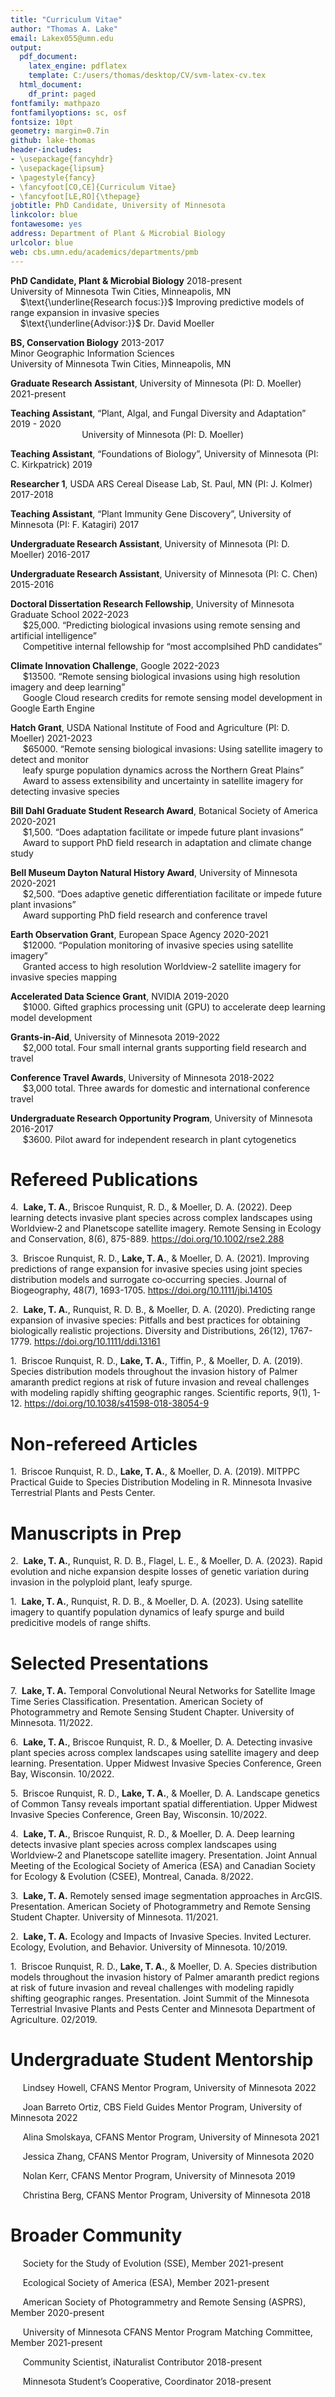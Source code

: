 ```yaml
---
title: "Curriculum Vitae"
author: "Thomas A. Lake"
email: Lakex055@umn.edu
output:
  pdf_document:
    latex_engine: pdflatex
    template: C:/users/thomas/desktop/CV/svm-latex-cv.tex
  html_document:
    df_print: paged
fontfamily: mathpazo
fontfamilyoptions: sc, osf
fontsize: 10pt
geometry: margin=0.7in
github: lake-thomas
header-includes:
- \usepackage{fancyhdr}
- \usepackage{lipsum}
- \pagestyle{fancy}
- \fancyfoot[CO,CE]{Curriculum Vitae}
- \fancyfoot[LE,RO]{\thepage}
jobtitle: PhD Candidate, University of Minnesota
linkcolor: blue
fontawesome: yes
address: Department of Plant & Microbial Biology
urlcolor: blue
web: cbs.umn.edu/academics/departments/pmb
---
```

<!-- I am using Steven V. Miller's CV template, available here: https://github.com/svmiller/svm-r-markdown-templates
Thank you Steve! -->

\vspace{4pt}
\begin{center}
\begingroup
\fontfamily{ppl}\fontsize{18}{20}\selectfont
Education
\endgroup
\end{center}


**PhD Candidate, Plant & Microbial Biology** \hfill 2018-present  
University of Minnesota Twin Cities, Minneapolis, MN  
&nbsp;&nbsp;&nbsp;&nbsp;$\text{\underline{Research focus:}}$ Improving predictive models of range expansion in invasive species  
&nbsp;&nbsp;&nbsp;&nbsp;$\text{\underline{Advisor:}}$ Dr. David Moeller  

**BS, Conservation Biology** \hfill 2013-2017  
Minor Geographic Information Sciences  
University of Minnesota Twin Cities, Minneapolis, MN  

\begin{center}\rule{6.5in}{0.4pt}\end{center}

\vspace{4pt}
\begin{center}
\begingroup
\fontfamily{ppl}\fontsize{18}{20}\selectfont
Research \& Teaching
\endgroup
\end{center}
\vspace{4pt}

**Graduate Research Assistant**, University of Minnesota (PI: D. Moeller) \hfill 2021-present  

**Teaching Assistant**, "Plant, Algal, and Fungal Diversity and Adaptation" \hfill 2019 - 2020  
&nbsp;&nbsp;&nbsp;&nbsp;&nbsp;&nbsp;&nbsp;&nbsp;&nbsp;&nbsp;&nbsp;&nbsp;&nbsp;&nbsp;&nbsp;&nbsp;&nbsp;&nbsp;&nbsp;&nbsp;&nbsp;&nbsp;&nbsp;&nbsp;&nbsp;&nbsp;&nbsp;&nbsp;  University of Minnesota (PI: D. Moeller)  

**Teaching Assistant**, "Foundations of Biology", University of Minnesota (PI: C. Kirkpatrick) \hfill 2019  
  
**Researcher 1**, USDA ARS Cereal Disease Lab, St. Paul, MN (PI: J. Kolmer) \hfill 2017-2018  

**Teaching Assistant**, "Plant Immunity Gene Discovery", University of Minnesota (PI: F. Katagiri) \hfill 2017  

**Undergraduate Research Assistant**, University of Minnesota (PI: D. Moeller) \hfill 2016-2017  

**Undergraduate Research Assistant**, University of Minnesota (PI: C. Chen) \hfill 2015-2016  

\vspace{4pt}

\begin{center}\rule{6.5in}{0.4pt}\end{center}


\vspace{4pt}
\begin{center}
\begingroup
\fontfamily{ppl}\fontsize{18}{20}\selectfont
Grants, Fellowships, \& Awards
\endgroup
\end{center}
\vspace{4pt}

**Doctoral Dissertation Research Fellowship**, University of Minnesota Graduate School  \hfill 2022-2023  
&nbsp;&nbsp;&nbsp;&nbsp; $25,000. "Predicting biological invasions using remote sensing and artificial intelligence"  
&nbsp;&nbsp;&nbsp;&nbsp; Competitive internal fellowship for "most accomplsihed PhD candidates"  

**Climate Innovation Challenge**, Google \hfill 2022-2023  
&nbsp;&nbsp;&nbsp;&nbsp; $13500. "Remote sensing biological invasions using high resolution imagery and deep learning"  
&nbsp;&nbsp;&nbsp;&nbsp; Google Cloud research credits for remote sensing model development in Google Earth Engine

**Hatch Grant**, USDA National Institute of Food and Agriculture (PI: D. Moeller) \hfill 2021-2023  
&nbsp;&nbsp;&nbsp;&nbsp; $65000. "Remote sensing biological invasions: Using satellite imagery to detect and monitor  
&nbsp;&nbsp;&nbsp;&nbsp; leafy spurge population dynamics across the Northern Great Plains"  
&nbsp;&nbsp;&nbsp;&nbsp; Award to assess extensibility and uncertainty in satellite imagery for detecting invasive species 

**Bill Dahl Graduate Student Research Award**, Botanical Society of America \hfill 2020-2021  
&nbsp;&nbsp;&nbsp;&nbsp; $1,500. "Does adaptation facilitate or impede future plant invasions"  
&nbsp;&nbsp;&nbsp;&nbsp; Award to support PhD field research in adaptation and climate change study  

**Bell Museum Dayton Natural History Award**, University of Minnesota \hfill 2020-2021  
&nbsp;&nbsp;&nbsp;&nbsp; $2,500. "Does adaptive genetic differentiation facilitate or impede future plant invasions"  
&nbsp;&nbsp;&nbsp;&nbsp; Award supporting PhD field research and conference travel  

**Earth Observation Grant**, European Space Agency \hfill 2020-2021  
&nbsp;&nbsp;&nbsp;&nbsp; $12000. "Population monitoring of invasive species using satellite imagery"  
&nbsp;&nbsp;&nbsp;&nbsp; Granted access to high resolution Worldview-2 satellite imagery for invasive species mapping

**Accelerated Data Science Grant**, NVIDIA \hfill 2019-2020  
&nbsp;&nbsp;&nbsp;&nbsp; $1000. Gifted graphics processing unit (GPU) to accelerate deep learning model development  

**Grants-in-Aid**, University of Minnesota \hfill 2019-2022  
&nbsp;&nbsp;&nbsp;&nbsp; $2,000 total. Four small internal grants supporting field research and travel  

**Conference Travel Awards**, University of Minnesota \hfill 2018-2022  
&nbsp;&nbsp;&nbsp;&nbsp; $3,000 total. Three awards for domestic and international conference travel  

**Undergraduate Research Opportunity Program**, University of Minnesota \hfill 2016-2017  
&nbsp;&nbsp;&nbsp;&nbsp; $3600. Pilot award for independent research in plant cytogenetics

\vspace{4pt}

\begin{center}\rule{6.5in}{0.4pt}\end{center}

\vspace{4pt}
\begin{center}
\begingroup
\fontfamily{ppl}\fontsize{18}{20}\selectfont
Publications \& Presentations
\endgroup
\end{center}
\vspace{4pt}


# Refereed Publications

4\.&nbsp;&nbsp;**Lake, T. A.**, Briscoe Runquist, R. D., & Moeller, D. A. (2022). Deep learning detects invasive plant species across complex landscapes using Worldview‐2 and Planetscope satellite imagery. Remote Sensing in Ecology and Conservation, 8(6), 875-889. [https://doi.org/10.1002/rse2.288](https://zslpublications.onlinelibrary.wiley.com/doi/full/10.1002/rse2.288)  

3\.&nbsp;&nbsp;Briscoe Runquist, R. D., **Lake, T. A.**, & Moeller, D. A. (2021). Improving predictions of range expansion for invasive species using joint species distribution models and surrogate co‐occurring species. Journal of Biogeography, 48(7), 1693-1705. [https://doi.org/10.1111/jbi.14105](https://onlinelibrary.wiley.com/doi/full/10.1111/jbi.14105)  

2\.&nbsp;&nbsp;**Lake, T. A.**, Runquist, R. D. B., & Moeller, D. A. (2020). Predicting range expansion of invasive species: Pitfalls and best practices for obtaining biologically realistic projections. Diversity and Distributions, 26(12), 1767-1779. [https://doi.org/10.1111/ddi.13161](https://onlinelibrary.wiley.com/doi/full/10.1111/ddi.13161)  

1\.&nbsp;&nbsp;Briscoe Runquist, R. D., **Lake, T. A.**, Tiffin, P., & Moeller, D. A. (2019). Species distribution models throughout the invasion history of Palmer amaranth predict regions at risk of future invasion and reveal challenges with modeling rapidly shifting geographic ranges. Scientific reports, 9(1), 1-12. [https://doi.org/10.1038/s41598-018-38054-9](https://www.nature.com/articles/s41598-018-38054-9)  

# Non-refereed Articles

1\.&nbsp;&nbsp;Briscoe Runquist, R. D., **Lake, T. A.**, & Moeller, D. A. (2019). MITPPC Practical Guide to Species Distribution Modeling in R. Minnesota Invasive Terrestrial Plants and Pests Center.  

# Manuscripts in Prep

2\.&nbsp;&nbsp;**Lake, T. A.**, Runquist, R. D. B., Flagel, L. E., & Moeller, D. A. (2023). Rapid evolution and niche expansion despite losses of genetic variation during invasion in the polyploid plant, leafy spurge.  

1\.&nbsp;&nbsp;**Lake, T. A.**, Runquist, R. D. B., & Moeller, D. A. (2023). Using satellite imagery to quantify population dynamics of leafy spurge and build predicitive models of range shifts.  

# Selected Presentations

7\.&nbsp;&nbsp;**Lake, T. A.** Temporal Convolutional Neural Networks for Satellite Image Time Series Classification. Presentation. American Society of Photogrammetry and Remote Sensing Student Chapter. University of Minnesota. 11/2022.  

6\.&nbsp;&nbsp;**Lake, T. A.**, Briscoe Runquist, R. D., & Moeller, D. A. Detecting invasive plant species across complex landscapes using satellite imagery and deep learning. Presentation. Upper Midwest Invasive Species Conference, Green Bay, Wisconsin. 10/2022.  

5\.&nbsp;&nbsp;Briscoe Runquist, R. D., **Lake, T. A.**, & Moeller, D. A. Landscape genetics of Common Tansy reveals important spatial differentiation. Upper Midwest Invasive Species Conference, Green Bay, Wisconsin. 10/2022.  

4\.&nbsp;&nbsp;**Lake, T. A.**, Briscoe Runquist, R. D., & Moeller, D. A. Deep learning detects invasive plant species across complex landscapes using Worldview‐2 and Planetscope satellite imagery. Presentation. Joint Annual Meeting of the Ecological Society of America (ESA) and Canadian Society for Ecology & Evolution (CSEE), Montreal, Canada. 8/2022.  

3\.&nbsp;&nbsp;**Lake, T. A.** Remotely sensed image segmentation approaches in ArcGIS. Presentation. American Society of Photogrammetry and Remote Sensing Student Chapter. University of Minnesota. 11/2021.  

2\.&nbsp;&nbsp;**Lake, T. A.** Ecology and Impacts of Invasive Species. Invited Lecturer. Ecology, Evolution, and Behavior. University of Minnesota. 10/2019.  

1\.&nbsp;&nbsp;Briscoe Runquist, R. D., **Lake, T. A.**, & Moeller, D. A. Species distribution models throughout the invasion history of Palmer amaranth predict regions at risk of future invasion and reveal challenges with modeling rapidly shifting geographic ranges. Presentation. Joint Summit of the Minnesota Terrestrial Invasive Plants and Pests Center and Minnesota Department of Agriculture. 02/2019.  

\vspace{4pt}

\begin{center}\rule{6.5in}{0.4pt}\end{center}

\vspace{4pt}
\begin{center}
\begingroup
\fontfamily{ppl}\fontsize{18}{20}\selectfont
Service \& Outreach
\endgroup
\end{center}
\vspace{4pt}

# Undergraduate Student Mentorship

&nbsp;&nbsp;&nbsp;&nbsp; Lindsey Howell, CFANS Mentor Program, University of Minnesota \hfill 2022  

&nbsp;&nbsp;&nbsp;&nbsp; Joan Barreto Ortiz, CBS Field Guides Mentor Program, University of Minnesota \hfill 2022  

&nbsp;&nbsp;&nbsp;&nbsp; Alina Smolskaya, CFANS Mentor Program, University of Minnesota \hfill 2021  

&nbsp;&nbsp;&nbsp;&nbsp; Jessica Zhang, CFANS Mentor Program, University of Minnesota \hfill 2020  

&nbsp;&nbsp;&nbsp;&nbsp; Nolan Kerr, CFANS Mentor Program, University of Minnesota \hfill 2019  

&nbsp;&nbsp;&nbsp;&nbsp; Christina Berg, CFANS Mentor Program, University of Minnesota \hfill 2018  

# Broader Community

&nbsp;&nbsp;&nbsp;&nbsp; Society for the Study of Evolution (SSE), Member \hfill 2021-present  

&nbsp;&nbsp;&nbsp;&nbsp; Ecological Society of America (ESA), Member \hfill 2021-present  

&nbsp;&nbsp;&nbsp;&nbsp; American Society of Photogrammetry and Remote Sensing (ASPRS), Member \hfill 2020-present  

&nbsp;&nbsp;&nbsp;&nbsp; University of Minnesota CFANS Mentor Program Matching Committee, Member \hfill 2021-present  

&nbsp;&nbsp;&nbsp;&nbsp; Community Scientist, iNaturalist Contributor \hfill 2018-present  

&nbsp;&nbsp;&nbsp;&nbsp; Minnesota Student's Cooperative, Coordinator \hfill 2018-present  

\vspace{4pt}

\begin{center}\rule{6.5in}{0.4pt}\end{center}

\vspace{4pt}
\begin{center}
\begingroup
\fontfamily{ppl}\fontsize{18}{20}\selectfont
References
\endgroup
\end{center}
\vspace{4pt}

\begin{minipage}[t]{0.25\textwidth}
David Moeller\\
Professor\\
Plant and Microbial Biology\\
University of Minnesota\\
moeller@umn.edu\\
(612) 624-1037\\
\end{minipage}
\begin{minipage}[t]{0.25\textwidth}
Lex Flagel\\
Adjunct Professor\\
Plant and Microbial Biology\\
University of Minnesota\\
moeller@umn.edu\\
(636) 328-5376\\
\end{minipage}
\begin{minipage}[t]{0.25\textwidth}
Rob Venette\\
Adjunct Associate Professor\\
Director, Minnesota Invasive Terrestrial Plants and Pest Center\\
venet001@umn.edu\\
(612) 624-3636\\
\end{minipage}
\begin{minipage}[t]{0.25\textwidth}
Yaniv Brandvain\\
Associate Professor\\
Plant and Microbial Biology\\
University of Minnesota\\
ybrandva@umn.edu\\
(612) 624-4375
\end{minipage}


